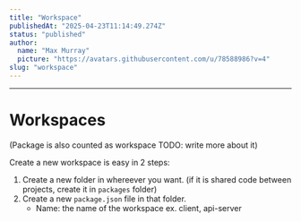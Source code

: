 ```yaml
---
title: "Workspace"
publishedAt: "2025-04-23T11:14:49.274Z"
status: "published"
author:
  name: "Max Murray"
  picture: "https://avatars.githubusercontent.com/u/78588986?v=4"
slug: "workspace"
---
```


---

# Workspaces

(Package is also counted as workspace TODO: write more about it)

Create a new workspace is easy in 2 steps:

1. Create a new folder in whereever you want. (if it is shared code between projects, create it in `packages` folder)
2. Create a new `package.json` file in that folder.
   - Name: the name of the workspace ex. client, api-server